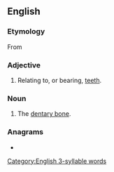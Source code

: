 ==English==

===Etymology===
From {{etyl|frm|en}} {{m|frm|dentaire}}

===Adjective===
{{en-adj|-}}

# {{lb|en|anatomy}} Relating to, or bearing, [[tooth|teeth]].

===Noun===
{{en-noun|dentaries}}

# {{lb|en|anatomy}} The [[dentary bone]].

===Anagrams===
* {{anagrams|en|trayned}}

[[Category:English 3-syllable words]]